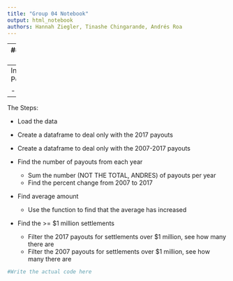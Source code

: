 ```yaml
---
title: "Group 04 Notebook"
output: html_notebook
authors: Hannah Ziegler, Tinashe Chingarande, Andrés Roa
---
```


---
###MILESTONE 02###

Chosen paragraph:

“Beyond the mammoth cases, a pileup of other large payouts has padded the tab, a Times analysis of city payouts found. 

While the ##total number of payouts has dipped over time##, 

the ##average amount has increased.##

Last budget year, the city paid out 30 settlements of $1 million or more — five times as many as a decade before.”

--
Individual Data Points to ID:

- Payouts data
--
The Steps:

- Load the data

- Create a dataframe to deal only with the 2017 payouts
- Create a dataframe to deal only with the 2007-2017 payouts
- Find the number of payouts from each year
  - Sum the number (NOT THE TOTAL, ANDRES) of payouts per year
  - Find the percent change from 2007 to 2017
  
- Find average amount
  - Use the <mean> function to find that the average has increased
  
- Find the >= $1 million settlements   
  - Filter the 2017 payouts for settlements over $1 million, see how many there are
  - Filter the 2007 payouts for settlements over $1 million, see how many there are
 



```r
#Write the actual code here
```



